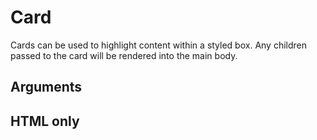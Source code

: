 
<Meta title="Components/Card" component={Card} argTypes={argTypes} />

# Card

Cards can be used to highlight content within a styled box. Any children passed to the card will be rendered into the main body.


<Canvas>
  <Story story={stories.Default} name="Default" />
</Canvas>

## Arguments

<ArgsTable story="Default" />

## HTML only

<Canvas>
  <Story story={stories.HTML} name="html" />
</Canvas>
